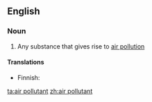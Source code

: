 ==English==

===Noun===
{{en-noun|sg=[[air]] [[pollutant]]}}

# Any substance that gives rise to [[air pollution]]

====Translations====
{{trans-top|substance}}
* Finnish: {{t-|fi|ilmansaaste}}
{{trans-mid}}
{{trans-bottom}}

[[ta:air pollutant]]
[[zh:air pollutant]]